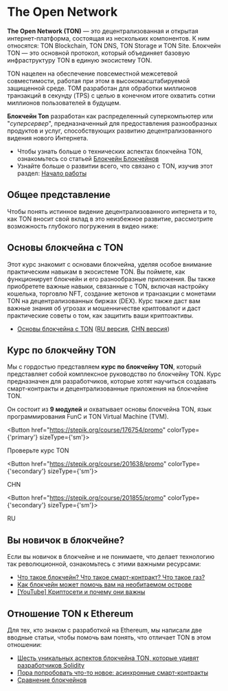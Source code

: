
# The Open Network

**The Open Network (TON)** — это децентрализованная и открытая интернет-платформа, состоящая из нескольких компонентов. К ним относятся: TON Blockchain, TON DNS, TON Storage и TON Site. Блокчейн TON — это основной протокол, который объединяет базовую инфраструктуру TON в единую экосистему TON.

TON нацелен на обеспечение повсеместной межсетевой совместимости, работая при этом в высокомасштабируемой защищенной среде. TOM разработан для обработки миллионов транзакций в секунду (TPS) с целью в конечном итоге охватить сотни миллионов пользователей в будущем.

**Блокчейн Ton** разработан как распределенный суперкомпьютер или "_суперсервер_", предназначенный для предоставления разнообразных продуктов и услуг, способствующих развитию децентрализованного видения нового Интернета.

- Чтобы узнать больше о технических аспектах блокчейна TON, ознакомьтесь со статьей [Блокчейн Блокчейнов](/v3/concepts/dive-into-ton/ton-blockchain/blockchain-of-blockchains)
- Узнайте больше о развитии всего, что связано с TON, изучив этот раздел: [Начало работы](/v3/documentation/ton-documentation)

## Общее представление

Чтобы понять истинное видение децентрализованного интернета и то, как TON вносит свой вклад в это неизбежное развитие, рассмотрите возможность глубокого погружения в видео ниже:

<Player url="https://www.youtube.com/watch?v=XgzHmV_nnpY" />

## Основы блокчейна с TON

Этот курс знакомит с основами блокчейна, уделяя особое внимание практическим навыкам в экосистеме TON. Вы поймете, как функционирует блокчейн и его разнообразные приложения. Вы также приобретете важные навыки, связанные с TON, включая настройку кошелька, торговлю NFT, создание жетонов и транзакции с монетами TON на децентрализованных биржах (DEX). Курс также даст вам важные знания об угрозах и мошенничестве криптовалют и даст практические советы о том, как защитить ваши криптоактивы.

- [Основы блокчейна с TON](https://stepik.org/course/201294/) ([RU версия](https://stepik.org/course/202221/), [CHN версия](https://stepik.org/course/200976/))

## Курс по блокчейну TON

Мы с гордостью представляем **курс по блокчейну TON**, который представляет собой комплексное руководство по блокчейну TON. Курс предназначен для разработчиков, которые хотят научиться создавать смарт-контракты и децентрализованные приложения на блокчейне TON.

Он состоит из **9 модулей** и охватывает основы блокчейна TON, язык программирования FunC и TON Virtual Machine (TVM).

<Button href="https://stepik.org/course/176754/promo"
        colorType={'primary'} sizeType={'sm'}>

Проверьте курс TON

</Button>

<Button href="https://stepik.org/course/201638/promo"
        colorType={'secondary'} sizeType={'sm'}>

CHN

</Button>

<Button href="https://stepik.org/course/201855/promo"
        colorType={'secondary'} sizeType={'sm'}>

RU

</Button>

## Вы новичок в блокчейне?

Если вы новичок в блокчейне и не понимаете, что делает технологию так революционной, ознакомьтесь с этими важными ресурсами:

- [Что такое блокчейн? Что такое смарт-контракт? Что такое газ?](https://blog.ton.org/what_is_blockchain)
- [Как блокчейн может помочь вам на необитаемом острове](https://talkol.medium.com/why-decentralized-consensus-blockchain-is-good-for-business-5ff263468210)
- [\[YouTube\] Криптосети и почему они важны](https://youtu.be/2wxtiNgXBaU)

## Отношение TON к Ethereum

Для тех, кто знаком с разработкой на Ethereum, мы написали две вводные статьи, чтобы помочь вам понять, что отличает TON в этом отношении:

- [Шесть уникальных аспектов блокчейна TON, которые удивят разработчиков Solidity](https://blog.ton.org/six-unique-aspects-of-ton-blockchain-that-will-surprise-solidity-developers)
- [Пора попробовать что-то новое: асинхронные смарт-контракты](https://telegra.ph/Its-time-to-try-something-new-Asynchronous-smart-contracts-03-25)
- [Сравнение блокчейнов](https://ton.org/comparison_of_blockchains.pdf)
